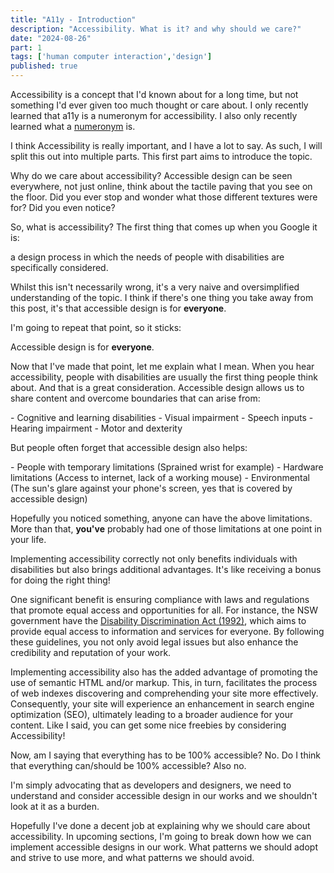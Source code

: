 ```yaml
---
title: "A11y - Introduction"
description: "Accessibility. What is it? and why should we care?"
date: "2024-08-26"
part: 1
tags: ['human computer interaction','design']
published: true
---
```


Accessibility is a concept that I'd known about for a long time, but not something I'd ever given too much thought or care about. I only recently learned that a11y is a numeronym for accessibility. I also only recently learned what a [numeronym](https://en.wikipedia.org/wiki/Numeronym) is.

I think Accessibility is really important, and I have a lot to say. As such, I will split this out into multiple parts. This first part aims to introduce the topic. 

Why do we care about accessibility? Accessible design can be seen everywhere, not just online, think about the tactile paving that you see on the floor. Did you ever stop and wonder what those different textures were for? Did you even notice?

So, what is accessibility? The first thing that comes up when you Google it is:

<Note>
a design process in which the needs of people with disabilities are specifically considered.
</Note>

Whilst this isn't necessarily wrong, it's a very naive and oversimplified understanding of the topic. I think if there's one thing you take away from this post, it's that accessible design is for **everyone**.

I'm going to repeat that point, so it sticks:

Accessible design is for **everyone**.

Now that I've made that point, let me explain what I mean. When you hear accessibility, people with disabilities are usually the first thing people think about. And that is a great consideration. Accessible design allows us to share content and overcome boundaries that can arise from:

<Note>
- Cognitive and learning disabilities
- Visual impairment
- Speech inputs
- Hearing impairment
- Motor and dexterity
</Note>

But people often forget that accessible design also helps:

<Note>
- People with temporary limitations (Sprained wrist for example)
- Hardware limitations (Access to internet, lack of a working mouse)
- Environmental (The sun's glare against your phone's screen, yes that is covered by accessible design)
</Note>

Hopefully you noticed something, anyone can have the above limitations. More than that, **you've** probably had one of those limitations at one point in your life. 

Implementing accessibility correctly not only benefits individuals with disabilities but also brings additional advantages. It's like receiving a bonus for doing the right thing! 

One significant benefit is ensuring compliance with laws and regulations that promote equal access and opportunities for all. For instance, the NSW government have the [Disability Discrimination Act (1992)](https://www.legislation.nsw.gov.au/acts/1992-102.pdf), which aims to provide equal access to information and services for everyone. By following these guidelines, you not only avoid legal issues but also enhance the credibility and reputation of your work.

Implementing accessibility also has the added advantage of promoting the use of semantic HTML and/or markup. This, in turn, facilitates the process of web indexes discovering and comprehending your site more effectively. Consequently, your site will experience an enhancement in search engine optimization (SEO), ultimately leading to a broader audience for your content. Like I said, you can get some nice freebies by considering Accessibility!

Now, am I saying that everything has to be 100% accessible? No. Do I think that everything can/should be 100% accessible? Also no. 

I'm simply advocating that as developers and designers, we need to understand and consider accessible design in our works and we shouldn't look at it as a burden. 

Hopefully I've done a decent job at explaining why we should care about accessibility. In upcoming sections, I'm going to break down how we can implement accessible designs in our work. What patterns we should adopt and strive to use more, and what patterns we should avoid.  